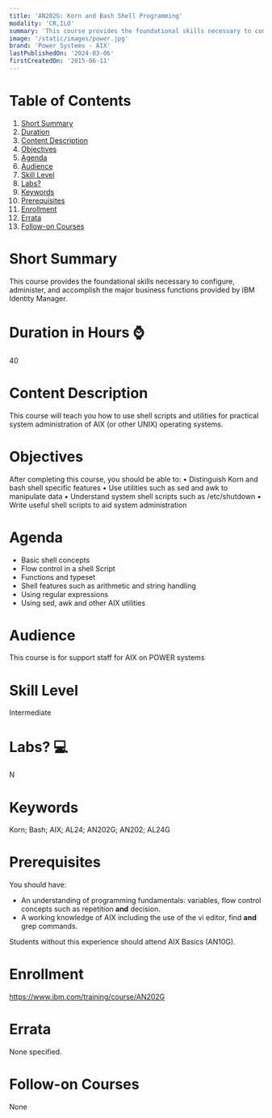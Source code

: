 ```yaml
---
title: 'AN202G: Korn and Bash Shell Programming'
modality: 'CR,ILO'
summary: 'This course provides the foundational skills necessary to configure, administer, and accomplish the major business functions provided by IBM Identity Manager.'
image: '/static/images/power.jpg'
brand: 'Power Systems - AIX'
lastPublishedOn: '2024-03-06'
firstCreatedOn: '2015-06-11'
---
```

# Table of Contents
1.  [Short Summary](#short-summary)
2.  [Duration](#duration-in-hours-)
3.  [Content Description](#content-description)
4.  [Objectives](#objectives)
5.  [Agenda](#agenda)
6.  [Audience](#audience)
7.  [Skill Level](#skill-level)
8.  [Labs?](#labs-)
9.  [Keywords](#keywords)
10. [Prerequisites](#prerequisites)
11. [Enrollment](#enrollment)
12. [Errata](#errata)
13. [Follow-on Courses](#follow-on-courses)

# Short Summary
This course provides the foundational skills necessary to configure, administer, and accomplish the major business functions provided by IBM Identity Manager.

# Duration in Hours ⌚
40

# Content Description
This course will teach you how to use shell scripts and utilities for practical system administration of AIX (or other UNIX) operating systems.



# Objectives
After completing this course, you should be able to:
• Distinguish Korn and bash shell specific features
• Use utilities such as sed and awk to manipulate data
• Understand system shell scripts such as /etc/shutdown
• Write useful shell scripts to aid system administration



# Agenda
* Basic shell concepts
* Flow control in a shell Script
* Functions and typeset
* Shell features such as arithmetic and string handling
* Using regular expressions
* Using sed, awk and other AIX utilities


# Audience
This course is for support staff for AIX on POWER systems



# Skill Level
Intermediate

# Labs? 💻
N

# Keywords
Korn; Bash; AIX; AL24; AN202G; AN202; AL24G

# Prerequisites
You should have:


* An understanding of programming fundamentals: variables, flow control concepts such as repetition **and** decision.
* A working knowledge of AIX including the use of the vi editor, find **and** grep commands.


Students without this experience should attend AIX Basics (AN10G).



# Enrollment
https://www.ibm.com/training/course/AN202G

# Errata
None specified.

# Follow-on Courses
None

